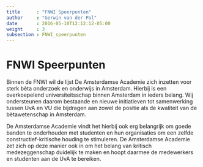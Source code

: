 ```yaml
---
title      : "FNWI Speerpunten"
author     : "Gerwin van der Pol"
date       : 2016-05-10T12:12:12-05:00
weight     : 3
subsection : FNWI_speerpunten
---
```


# FNWI Speerpunten

Binnen de FNWI wil de lijst De Amsterdamse Academie zich inzetten voor sterk bèta onderzoek en onderwijs in Amsterdam. Hierbij is een overkoepelend universiteitsschap binnen Amsterdam in ieders belang. Wij ondersteunen daarom bestaande en nieuwe initiatieven tot samenwerking tussen UvA en VU die bijdragen aan zowel de positie als de kwaliteit van de bètawetenschap in Amsterdam. 

De Amsterdamse Academie vindt het hierbij ook erg belangrijk om goede banden te onderhouden met studenten en hun organisaties om een zelfde constructief-kritische houding te stimuleren. De Amsterdamse Academie zet zich op deze manier ook in om het belang van kritisch medezeggenschap duidelijk te maken en hoopt daarmee de medewerkers en studenten aan de UvA te bereiken.
